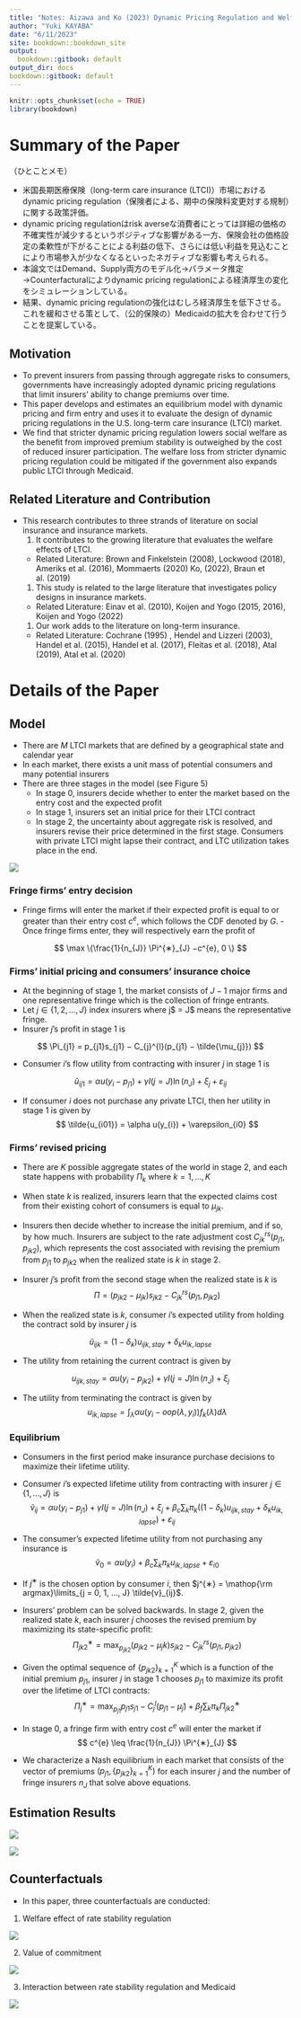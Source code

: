 ```yaml
---
title: "Notes: Aizawa and Ko (2023) Dynamic Pricing Regulation and Welfare in Insurance Markets"
author: "Yuki KAYABA"
date: "6/11/2023"
site: bookdown::bookdown_site
output:
  bookdown::gitbook: default
output_dir: docs
bookdown::gitbook: default
---
```


```r
knitr::opts_chunk$set(echo = TRUE)
library(bookdown)
```

# Summary of the Paper

（ひとことメモ）

- 米国長期医療保険（long-term care insurance (LTCI)）市場におけるdynamic pricing regulation（保険者による、期中の保険料変更対する規制）に関する政策評価。
- dynamic pricing regulationはrisk averseな消費者にとっては詳細の価格の不確実性が減少するというポジティブな影響がある一方、保険会社の価格設定の柔軟性が下がることによる利益の低下、さらには低い利益を見込むことにより市場参入が少なくなるといったネガティブな影響も考えられる。
- 本論文ではDemand、Supply両方のモデル化→パラメータ推定→Counterfacturalによりdynamic pricing regulationによる経済厚生の変化をシミュレーションしている。
- 結果、dynamic pricing regulationの強化はむしろ経済厚生を低下させる。これを緩和させる策として、（公的保険の）Medicaidの拡大を合わせて行うことを提案している。

## Motivation

- To prevent insurers from passing through aggregate risks to consumers, governments have increasingly adopted dynamic pricing regulations that limit insurers' ability to change premiums over time. 
- This paper develops and estimates an equilibrium model with dynamic pricing and firm entry and uses it to evaluate the design of dynamic pricing regulations in the U.S. long-term care insurance (LTCI) market. 
- We find that stricter dynamic pricing regulation lowers social welfare as the benefit from improved premium stability is outweighed by the cost of reduced insurer participation. The welfare loss from stricter dynamic pricing regulation could be mitigated if the government also expands public LTCI through Medicaid.


## Related Literature and Contribution

- This research contributes to three strands of literature on social insurance and insurance markets.
  1. It contributes to the growing literature that evaluates the welfare effects of LTCI.
    - Related Literature: Brown and Finkelstein (2008), Lockwood (2018), Ameriks et al. (2016), Mommaerts (2020) Ko, (2022),  Braun et al. (2019) 
  1. This study is related to the large literature that investigates policy designs in insurance markets.
    - Related Literature: Einav et al. (2010), Koijen and Yogo (2015, 2016), Koijen and Yogo (2022) 
  1. Our work adds to the literature on long-term insurance. 
    - Related Literature: Cochrane (1995) , Hendel and Lizzeri (2003), Handel et al. (2015), Handel et al. (2017), Fleitas et al. (2018), Atal (2019), Atal et al. (2020)  

# Details of the Paper

## Model

- There are $M$ LTCI markets that are defined by a geographical state and calendar year
- In each market, there exists a unit mass of potential consumers and many potential insurers 
- There are three stages in the model (see Figure 5)
  - In stage 0, insurers decide whether to enter the market based on the entry cost and the expected profit
  - In stage 1, insurers set an initial price for their LTCI contract
  - In stage 2, the uncertainty about aggregate risk is resolved, and insurers revise their price determined in the first stage. Consumers with private LTCI might lapse their contract, and LTC utilization takes place in the end.

![](Figure_5.png)

### Fringe firms' entry decision

- Fringe firms will enter the market if their expected profit is equal to or greater than their entry cost $c^{e}$, which follows the CDF denoted by $G$. - Once fringe firms enter, they will respectively earn the profit of

$$
\max \{\frac{1}{n_{J}} \Pi^{∗}_{J} −c^{e}, 0 \}
$$

### Firms’ initial pricing and consumers’ insurance choice

- At the beginning of stage 1, the market consists of $J − 1$ major firms and one representative fringe which is the collection of fringe entrants. 
- Let $j \in \{1, 2,..., J \}$ index insurers where j$ = J$ means the representative fringe. 
- Insurer $j$’s profit in stage 1 is

$$
\Pi_{j1} = p_{j1}s_{j1} − C_{j}^{l}(p_{j1} − \tilde{\mu_{j}})
$$

- Consumer $i$’s flow utility from contracting with insurer $j$ in stage 1 is

$$
\tilde{u}_{ij1} = \alpha u(y_{i}− p_{j1}) + \gamma I(j = J) \ln(n_{J}) + \xi_{j} + \varepsilon_{ij}
$$

- If consumer $i$ does not purchase any private LTCI, then her utility in stage 1 is given by
$$
\tilde{u_{i01}} = \alpha u(y_{i}) + \varepsilon_{i0}
$$

### Firms’ revised pricing

- There are $K$ possible aggregate states of the world in stage 2, and each state happens with probability $\Pi_{k}$ where $k = 1, ..., K$
- When state $k$ is realized, insurers learn that the expected claims cost from their existing cohort of consumers is equal to $\mu_{jk}$.
- Insurers then decide whether to increase the initial premium, and if so, by how much. Insurers are subject to the rate adjustment cost $C^{rs}_{jk}(p_{j1} ,p_{jk2})$, which represents the cost associated with revising the premium from $p_{j1}$ to $p_{jk2}$ when the realized state is $k$ in stage 2.
- Insurer $j$’s profit from the second stage when the realized state is $k$ is
$$
\Pi =(p_{jk2} − \mu_{jk})s_{jk2} − C^{rs}_{jk}(p_{j1} ,p_{jk2})
$$

- When the realized state is $k$, consumer $i$’s expected utility from holding the contract sold by insurer $j$ is


$$
\tilde{u}_{ijk} = (1 − \delta_{k})u_{ijk, stay} + \delta_{k}u_{ik, lapse}
$$

- The utility from retaining the current contract is given by

$$
u_{ijk, stay} = \alpha u(y_{i}−p_{jk2}) + \gamma I(j = J)\ln(n_{J}) + \xi_{j} 
$$

- The utility from terminating the contract is given by
$$
u_{ik,lapse} = \int_{\lambda} \alpha u(y_{i} − oop(\lambda, y_{i}))f_{k}(\lambda) d\lambda
$$

### Equilibrium

- Consumers in the first period make insurance purchase decisions to maximize their lifetime utility. 
- Consumer $i$’s expected lifetime utility from contracting with insurer $j \in \{1, ..., J \}$ is
$$
\tilde{v}_{ij} = \alpha u(y_{i} − p_{j1}) + \gamma I(j = J) \ln(n_{J}) + \xi_{j} + \beta_{c}\sum_{k} \pi_{k}((1 − \delta_{k})u_{ijk, stay} + \delta_{k}u_{ik, lapse}) + \varepsilon_{ij}
$$

- The consumer’s expected lifetime utility from not purchasing any insurance is
$$
\tilde{v}_{0} = \alpha u(y_{i}) + \beta_{c} \sum_{k} \pi_{k} u_{ik, lapse} + \varepsilon_{i0}
$$

- If $j^{∗}$ is the chosen option by consumer $i$, then $j^{∗} = \mathop{\rm argmax}\limits_{j = 0, 1, ..., J} \tilde{v}_{ij}$.

- Insurers’ problem can be solved backwards. In stage 2, given the realized state $k$, each insurer $j$ chooses the revised premium by maximizing its state-specific profit:
$$
\Pi^{∗}_{jk2} = \max_{p_{jk2}}(p_{jk2} − \mu_jk)s_{jk2} − C^{rs}_{jk}(p_{j1} ,p_{jk2})
$$

- Given the optimal sequence of $\{ p_{jk2} \}^{K}_{k = 1}$ which is a function of the initial premium $p_{j1}$, insurer $j$ in stage 1 chooses $p_{j1}$ to maximize its profit over the lifetime of LTCI contracts: 
$$
\Pi^{∗}_{j} = \max_{p_{j1}} p_{j1}s_{j1} −C^{l}_{j}(p_{j1} - \tilde{\mu}_{j}) + \beta_{f}\sum_{k}\pi_{k}\Pi^{∗}_{jk2}
$$

- In stage 0, a fringe firm with entry cost $c^{e}$ will enter the market if
$$
c^{e} \leq \frac{1}{n_{J}} \Pi^{∗}_{J}
$$

- We characterize a Nash equilibrium in each market that consists of the vector of premiums $(p_{j1},\{ p_{jk2} \}^{K}_{k = 1})$ for each insurer $j$ and the number of fringe insurers $n_{J}$ that solve above equations.


## Estimation Results

![](Table_2.png)

![](Table_3.png)

## Counterfactuals

- In this paper, three counterfactuals are conducted:
 1. Welfare effect of rate stability regulation
 
![](Figure_6.png) 
 
 2. Value of commitment
 
![](Table_4.png) 
 
 3. Interaction between rate stability regulation and Medicaid

![](Figure_7.png)










